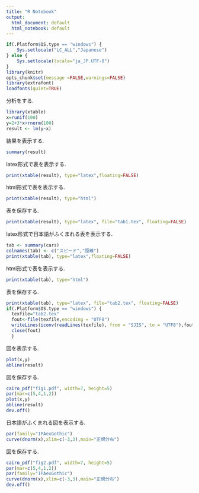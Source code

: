 ```yaml
---
title: "R Notebook"
output:
  html_document: default
  html_notebook: default
---
```


```r
if(.Platform$OS.type == "windows") {
	Sys.setlocale("LC_ALL","Japanese") 
} else {
	Sys.setlocale(locale="ja_JP.UTF-8")
}
library(knitr)
opts_chunk$set(message =FALSE,warnings=FALSE)
library(extrafont) 
loadfonts(quiet=TRUE) 
```


分析をする.
```r
library(xtable)
x=runif(100)
y=2+3*x+rnorm(100)
result <- lm(y~x)
```

結果を表示する.
```r
summary(result)
```

latex形式で表を表示する.
```r
print(xtable(result), type="latex",floating=FALSE)
```

html形式で表を表示する.
```r
print(xtable(result), type="html")
```


表を保存する.
```r
print(xtable(result), type="latex", file="tab1.tex", floating=FALSE)
```


latex形式で日本語がふくまれる表を表示する.
```r
tab <- summary(cars)
colnames(tab) <- c("スピード","距離")
print(xtable(tab), type="latex",floating=FALSE)
```

html形式で表を表示する.
```r
print(xtable(tab), type="html")
```

表を保存する.
```r
print(xtable(tab), type="latex", file="tab2.tex", floating=FALSE)
if(.Platform$OS.type == "windows") {
  texfile="tab2.tex"
  fout<-file(texfile,encoding = "UTF8")
  writeLines(iconv(readLines(texfile), from = "SJIS", to = "UTF8"),fout)
  close(fout)
  }

```


図を表示する.
```r
plot(x,y)
abline(result)
```

図を保存する.
```r
cairo_pdf("fig1.pdf", width=7, height=5)
par(mar=c(5,4,1,2))
plot(x,y)
abline(result)
dev.off()
```

日本語がふくまれる図を表示する.
```r
par(family="IPAexGothic")
curve(dnorm(x),xlim=c(-3,3),main="正規分布")
```

図を保存する.
```r
cairo_pdf("fig2.pdf", width=7, height=5)
par(mar=c(5,4,1,2))
par(family="IPAexGothic")
curve(dnorm(x),xlim=c(-3,3),main="正規分布")
dev.off()
```


